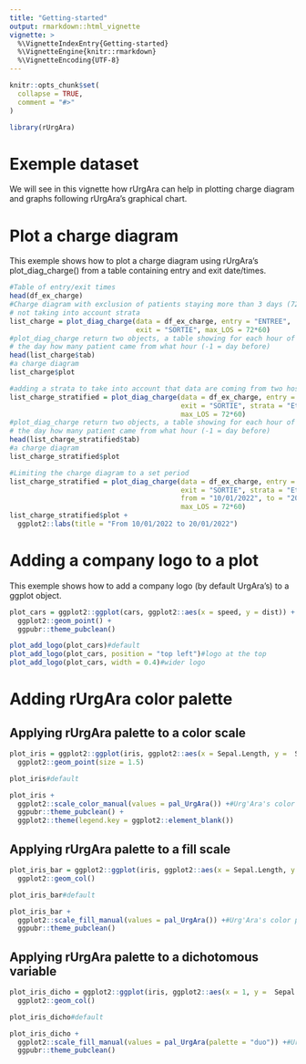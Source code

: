 ```yaml
---
title: "Getting-started"
output: rmarkdown::html_vignette
vignette: >
  %\VignetteIndexEntry{Getting-started}
  %\VignetteEngine{knitr::rmarkdown}
  %\VignetteEncoding{UTF-8}
---
```


```r
knitr::opts_chunk$set(
  collapse = TRUE,
  comment = "#>"
)
```

```r
library(rUrgAra)
```

# Exemple dataset

We will see in this vignette how rUrgAra can help in plotting charge diagram and graphs following rUrgAra's graphical chart.


# Plot a charge diagram

This exemple shows how to plot a charge diagram using rUrgAra's plot_diag_charge() from a table containing entry and exit date/times.


```r
#Table of entry/exit times
head(df_ex_charge)
#Charge diagram with exclusion of patients staying more than 3 days (72*60 = 4320 minutes)
# not taking into account strata 
list_charge = plot_diag_charge(data = df_ex_charge, entry = "ENTREE",
                               exit = "SORTIE", max_LOS = 72*60)
#plot_diag_charge return two objects, a table showing for each hour of
# the day how many patient came from what hour (-1 = day before)
head(list_charge$tab)
#a charge diagram
list_charge$plot

#adding a strata to take into account that data are coming from two hospitals
list_charge_stratified = plot_diag_charge(data = df_ex_charge, entry = "ENTREE",
                                          exit = "SORTIE", strata = "Etablissement",
                                          max_LOS = 72*60)
#plot_diag_charge return two objects, a table showing for each hour of
# the day how many patient came from what hour (-1 = day before)
head(list_charge_stratified$tab)
#a charge diagram
list_charge_stratified$plot

#Limiting the charge diagram to a set period
list_charge_stratified = plot_diag_charge(data = df_ex_charge, entry = "ENTREE",
                                          exit = "SORTIE", strata = "Etablissement",
                                          from = "10/01/2022", to = "20/01/2022",
                                          max_LOS = 72*60)
list_charge_stratified$plot + 
  ggplot2::labs(title = "From 10/01/2022 to 20/01/2022")
```

# Adding a company logo to a plot

This exemple shows how to add a company logo (by default UrgAra's) to a ggplot object.


```r
plot_cars = ggplot2::ggplot(cars, ggplot2::aes(x = speed, y = dist)) +
  ggplot2::geom_point() +
  ggpubr::theme_pubclean()

plot_add_logo(plot_cars)#default
plot_add_logo(plot_cars, position = "top left")#logo at the top
plot_add_logo(plot_cars, width = 0.4)#wider logo
```

# Adding rUrgAra color palette

## Applying rUrgAra palette to a color scale

```r
plot_iris = ggplot2::ggplot(iris, ggplot2::aes(x = Sepal.Length, y =  Sepal.Width, color = Species)) +
  ggplot2::geom_point(size = 1.5)

plot_iris#default

plot_iris +
  ggplot2::scale_color_manual(values = pal_UrgAra()) +#Urg'Ara's color palette
  ggpubr::theme_pubclean() +
  ggplot2::theme(legend.key = ggplot2::element_blank())
```


## Applying rUrgAra palette to a fill scale

```r
plot_iris_bar = ggplot2::ggplot(iris, ggplot2::aes(x = Sepal.Length, y =  Sepal.Width, fill = Species)) +
  ggplot2::geom_col()

plot_iris_bar#default

plot_iris_bar +
  ggplot2::scale_fill_manual(values = pal_UrgAra()) +#Urg'Ara's color palette
  ggpubr::theme_pubclean()
```


## Applying rUrgAra palette to a dichotomous variable

```r
plot_iris_dicho = ggplot2::ggplot(iris, ggplot2::aes(x = 1, y =  Sepal.Width, fill = Sepal.Length > 5)) +
  ggplot2::geom_col()

plot_iris_dicho#default

plot_iris_dicho +
  ggplot2::scale_fill_manual(values = pal_UrgAra(palette = "duo")) +#Urg'Ara's color palette
  ggpubr::theme_pubclean()
```
